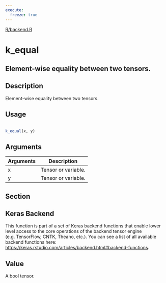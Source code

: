 ```yaml
---
execute:
  freeze: true
---
```


[R/backend.R](https://github.com/rstudio/keras//blob/main/R/backend.R#L885) 

# k_equal

## Element-wise equality between two tensors.

## Description
 Element-wise equality between two tensors. 


## Usage
```r
 
k_equal(x, y) 
```

## Arguments
|Arguments|Description|
|---|---|
| x | Tensor or variable. |
| y | Tensor or variable. |


## Section

## Keras Backend

   This function is part of a set of Keras backend functions that enable lower level access to the core operations of the backend tensor engine (e.g. TensorFlow, CNTK, Theano, etc.).  You can see a list of all available backend functions here: [https://keras.rstudio.com/articles/backend.html#backend-functions](https://keras.rstudio.com/articles/backend.html#backend-functions). 

## Value
 A bool tensor. 




